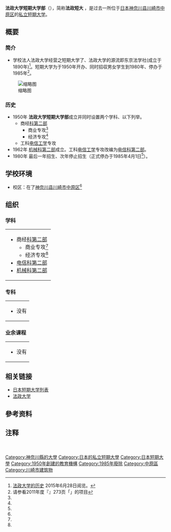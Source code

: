 {{大学(日本) 
| 国=日本
| 大学名=法政大学短期大学部
| ふりがな=ほうせいだいがくたんきだいがくぶ
| 英称=
| 画像=
| 图像大小=
| 画像説明=
| 大学设置年=1950年
| 创立年=1950年
| 学校种別=私立
| 设置者=学校法人法政大学
| 本部所在地=[[神奈川县|神奈川县]][[川崎市|川崎市]][[中原区_(日本)|中原区]]木月大町164<ref group="注" name="本部所在地">现在、[[神奈川县|神奈川县]][[川崎市|川崎市]][[中原区_(日本)|中原区]]木月大町6-1。法政大学第二初中·高级中学所在地。</ref>
| キャンパス={{JPN}}<br />[[神奈川县|神奈川县]][[川崎市|川崎市]][[中原区_(日本)|中原区]]<ref group="注" name="本部所在地"/>
| 学部=商经[[科系|科]][[夜校|第二部]]<br>　商业专攻<ref group="注" name="招生到1961年">招生到1961年、停办于1963年。</ref><br>　　经济专攻<ref group="注" name="招生到1961年"/><br>[[电信|电信]][[科系|科]][[夜校|第二部]]<br />[[机械工程|机械]][[科系|科]][[夜校|第二部]]
| 研究科=
| 大学の略称=
| 网站=
}}
{{Portal|大學|Nuvola apps file-manager.png}}
'''法政大学短期大学部'''（{{jpn|j=法政大学短期大学部|hg=ほうせいだいがくたんきだいがくぶ|rm=Hosei Daigaku Tanki Daigakubu|f=t}}），简称'''法政短大'''<!--<ref name="简称">[http://www.** **短期大学博客]{{ja}}20**年**月**日阅览。</ref>-->，是过去一所位于[[日本|日本]][[神奈川县|神奈川县]][[川崎市|川崎市]][[中原区_(日本)|中原区]]的[[私立大學|私立]][[短期大学|短期大学]]。
== 概要 ==
=== 简介 ===
* 学校法人法政大学经营之短期大学了、法政大学的源流即东京法学社(成立于1890年)<ref name="法政大学的历史">[http://www.hosei.ac.jp/gaiyo/daigaku_shi/nenpyo.html 法政大学的历史] {{Wayback|url=http://www.hosei.ac.jp/gaiyo/daigaku_shi/nenpyo.html |date=20190413010450 }}{{ja}}2015年6月28日阅览。</ref>。短期大学为于1950年开办、同时招収男女学生到1980年、停办于1985年<ref name="全国短期大学高等専门学校一覧2011">请参看2011年度『{{tsl|ja|全国短期大学高等専門学校一覧|}}』273页「{{lang|ja|法政大学短期大学部}}」的项目{{ja}}</ref>。<!--「**」「**」「**」为学园训。-->
[[File:HOSEI_Univ._DAINI_Junior_High_School_&_Senior_High_School.jpg|缩略图]]

=== 历史 ===
* 1950年 '''法政大学短期大学部'''成立并同时设置两个学科、以下列举。
** 商经[[科系|科]][[夜校|第二部]]
*** 商业专攻<ref group="注" name="招生到1961年"/>
*** 经济专攻<ref group="注" name="招生到1961年"/>
** 工科[[电信|电信]][[工程学|工学]]专攻
* 1962年 [[机械工程|机械]][[科系|科]][[夜校|第二部]]成立。工科[[电信|电信]][[工程学|工学]]专攻改编为[[电信|电信]][[科系|科]][[夜校|第二部]]。
* 1980年 最后一年招生、次年停止招生（正式停办于1985年4月1日<ref name="全国短期大学高等専门学校一覧2011"/>）。
<!--=== 宪章 ===
* 请参看[http://www.** **短期大学部的标志] {{ja}} 20**年*月**日阅览。
=== 教育与研究===
**-->
== 学校环境==
* 校区：在了[[神奈川县|神奈川县]][[川崎市|川崎市]][[中原区_(日本)|中原区]]<ref group="注" name="本部所在地"/>
<!--== 历任校长 ==
* [[**|**]]：第一代短期大学校长<ref name="短期大学一覧">请参看1950年度『{{tsl|ja|全国短期大学一覧|日本短期大学一览}}』**页（1950年、于1950年5月1日）{{ja}}</ref>。
* [[**|**]]：最后短期大学校长<ref name="全国学校総覧**">请参看**年度『{{tsl|ja|全国学校総覧|}}』**页（**年、于**年5月1日）{{ja}}</ref>。
== 著名人和有关人员 ==
* [[**|**]]：-->
== 组织 ==
=== 学科 ===
{| style="width: 100%;"|
| 
* 商经[[科系|科]][[夜校|第二部]]
** 商业专攻<ref group="注" name="招生到1961年"/>
** 经济专攻<ref group="注" name="招生到1961年"/>
* [[电信|电信]][[科系|科]][[夜校|第二部]]
* [[机械工程|机械]][[科系|科]][[夜校|第二部]]
|}
=== 专科 ===
{| style="width: 100%;"|
| 
* 没有
|}
=== 业余课程 ===
{| style="width: 100%;"|
| 
* 没有
|}
<!--=== 附属学校 ===
{| style="width: 100%;"
* 
|}
=== 附属机关 ===
{| style="width: 100%;"
|
*
|}
== 知名校友 ==
* [[**|**]]：-->
== 相关链接 ==
* [[日本短期大学列表|日本短期大学列表]]
* [[法政大学|法政大学]]
<!--== 外部链接 ==
{{commons category|**}}
* [http://www.** 关于**短期大学部]{{ja}}201*年*月**日阅览。-->
== 參考资料 ==
{{reflist}}
== 注释 ==
{{reflist|group="注"}}　

{{DEFAULTSORT:fǎ zhèng dà xué duǎn qī dà xué bù}}
[[Category:神奈川縣的大學|Category:神奈川縣的大學]]
[[Category:日本的私立短期大學|Category:日本的私立短期大學]]
[[Category:日本短期大學|Category:日本短期大學]]
[[Category:1950年創建的教育機構|Category:1950年創建的教育機構]]
[[Category:1985年廢除|Category:1985年廢除]]
[[Category:中原區|Category:中原區]]
[[Category:川崎市建筑物|Category:川崎市建筑物]]